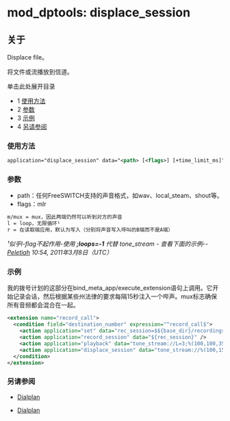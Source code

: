 # mod_dptools: displace_session

## 关于

Displace file。

将文件或流播放到信道。

单击此处展开目录

* 1 [使用方法](#-freeswitch--mod_dptools-displace_session-)
* 2 [参数](#-freeswitch--mod_dptools-displace_session-)
* 3 [示例](#-freeswitch--mod_dptools-displace_session-)
* 4 [另请参阅](#-freeswitch--mod_dptools-displace_session-)

### 使用方法

 ```xml
 application="displace_session" data="<path> [<flags>] [+time_limit_ms]"
 ```

### 参数

* path：任何FreeSWITCH支持的声音格式，如wav、local\_steam、shout等。
* flags：mlr

 ```xml
 m/mux = mux，因此两端仍然可以听到对方的声音
 l = loop，无限循环¹
 r = 在读取端应用，默认为写入（分别将声音写入呼叫的B端而不是A端）
 ```

_¹似乎l-flag不起作用-使用 **;loops=-1** 代替 tone\_stream - 查看下面的示例--[Peletiah](https://wiki.freeswitch.org/wiki/User:Peletiah "User:Peletiah") 10:54, 2011年3月8日（UTC）_

### 示例

我的拨号计划的这部分在bind_meta_app/execute_extension语句上调用。它开始记录会话，然后根据某些州法律的要求每隔15秒注入一个哔声。mux标志确保所有音频都会混合在一起。

 ```xml
 <extension name="record_call">
   <condition field="destination_number" expression="^record_call$">
     <action application="set" data="rec_session=$${base_dir}/recordings/${caller_id_number}.${strftime(%Y-%m-%d-%H-%M-%S)}.wav"/>
     <action application="record_session" data="${rec_session}" />
     <action application="playback" data="tone_stream://L=3;%(100,100,350,440)" />
     <action application="displace_session" data="tone_stream://%(100,15000,800);loops=-1 mux" />
   </condition>
 </extension>
 ```

### 另请参阅

* [Dialplan](../../Dialplan/index.mdx#0-about)

* [Dialplan](../../Dialplan/index.mdx#0-about)